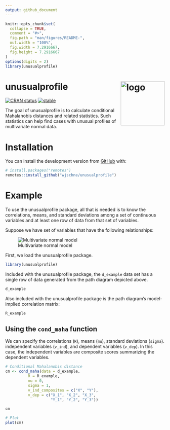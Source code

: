 ```yaml
---
output: github_document
---
```


<!-- README.md is generated from README.Rmd. Please edit that file -->

```r
knitr::opts_chunk$set(
  collapse = TRUE,
  comment = "#>",
  fig.path = "man/figures/README-",
  out.width = "100%",
  fig.width = 7.2916667,
  fig.height = 7.2916667
)
options(digits = 2)
library(unusualprofile)
```

# unusualprofile [![logo](vignettes/logo.png){width=139 style="float: right;"}](https://wjschne.github.io/unusualprofile/)

<!-- badges: start -->

[![CRAN status](https://www.r-pkg.org/badges/version/unusualprofile)](https://cran.r-project.org/package=unusualprofile) [![stable](https://img.shields.io/badge/lifecycle-stable-green.svg)](https://lifecycle.r-lib.org/articles/stages.html#stable) 


<!-- badges: end -->

The goal of unusualprofile is to calculate conditional Mahalanobis distances and related statistics. Such statistics can help find cases with unusual profiles of multivariate normal data.

# Installation

You can install the development version from [GitHub](https://github.com/) with:

``` r
# install.packages("remotes")
remotes::install_github("wjschne/unusualprofile")
```

# Example

To use the unusualprofile package, all that is needed is to know the correlations, means, and standard deviations among a set of continuous variables and at least one row of data from that set of variables.

Suppose we have set of variables that have the following relationships:

![Multivariate normal model](man/figures/rm_model.svg)

First, we load the unusualprofile package.

```r
library(unusualprofile)
```

Included with the unusualprofile package, the `d_example` data set has a single row of data generated from the path diagram depicted above.

```r
d_example
```

Also included with the unusualprofile package is the path diagram's model-implied correlation matrix:

```r
R_example
```

## Using the `cond_maha` function

We can specify the correlations (`R`), means (`mu`), standard deviations (`sigma`). independent variables (`v_ind`), and dependent variables (`v_dep`). In this case, the independent variables are composite scores summarizing the dependent variables.

```r
# Conditional Mahalanobis distance
cm <- cond_maha(data = d_example, 
          R = R_example,
          mu = 0,
          sigma = 1,
          v_ind_composites = c("X", "Y"),
          v_dep = c("X_1", "X_2", "X_3",
                    "Y_1", "Y_2", "Y_3"))

cm

# Plot
plot(cm)
```
